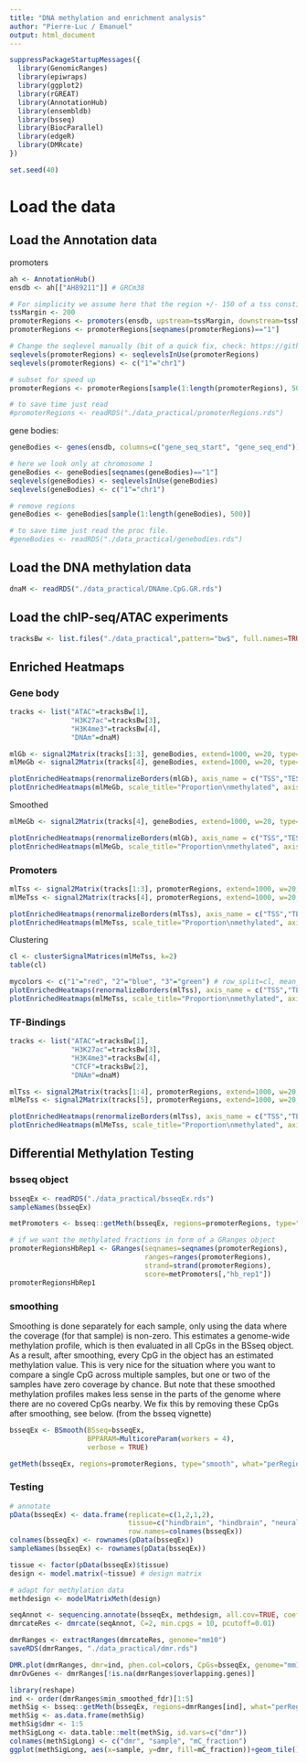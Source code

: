 ```yaml
---
title: "DNA methylation and enrichment analysis"
author: "Pierre-Luc / Emanuel"
output: html_document
---
```


```r
suppressPackageStartupMessages({
  library(GenomicRanges)
  library(epiwraps)
  library(ggplot2)
  library(rGREAT)
  library(AnnotationHub)
  library(ensembldb)
  library(bsseq)
  library(BiocParallel)
  library(edgeR)
  library(DMRcate)
})

set.seed(40)
```


# Load the data

## Load the Annotation data

promoters
```r
ah <- AnnotationHub()
ensdb <- ah[["AH89211"]] # GRCm38

# For simplicity we assume here that the region +/- 150 of a tss constitutes a promoters
tssMargin <- 200
promoterRegions <- promoters(ensdb, upstream=tssMargin, downstream=tssMargin)
promoterRegions <- promoterRegions[seqnames(promoterRegions)=="1"]

# Change the seqlevel manually (bit of a quick fix, check: https://github.com/Bioconductor/GenomeInfoDb/issues/27)
seqlevels(promoterRegions) <- seqlevelsInUse(promoterRegions)
seqlevels(promoterRegions) <- c("1"="chr1")

# subset for speed up
promoterRegions <- promoterRegions[sample(1:length(promoterRegions), 500)]

# to save time just read
#promoterRegions <- readRDS("./data_practical/promoterRegions.rds")
```

gene bodies: 
```r
geneBodies <- genes(ensdb, columns=c("gene_seq_start", "gene_seq_end"))

# here we look only at chromosome 1
geneBodies <- geneBodies[seqnames(geneBodies)=="1"]
seqlevels(geneBodies) <- seqlevelsInUse(geneBodies)
seqlevels(geneBodies) <- c("1"="chr1")

# remove regions 
geneBodies <- geneBodies[sample(1:length(geneBodies), 500)]

# to save time just read the proc file.
#geneBodies <- readRDS("./data_practical/genebodies.rds")
```


## Load the DNA methylation data
```r
dnaM <- readRDS("./data_practical/DNAme.CpG.GR.rds")
```

## Load the chIP-seq/ATAC experiments
```r
tracksBw <- list.files("./data_practical",pattern="bw$", full.names=TRUE)
```

## Enriched Heatmaps

### Gene body
```r
tracks <- list("ATAC"=tracksBw[1],
               "H3K27ac"=tracksBw[3],
               "H3K4me3"=tracksBw[4],
               "DNAm"=dnaM)

mlGb <- signal2Matrix(tracks[1:3], geneBodies, extend=1000, w=20, type="scale")
mlMeGb <- signal2Matrix(tracks[4], geneBodies, extend=1000, w=20, type="scale")

plotEnrichedHeatmaps(renormalizeBorders(mlGb), axis_name = c("TSS","TES")) + 
plotEnrichedHeatmaps(mlMeGb, scale_title="Proportion\nmethylated", axis_name = c("TSS","TES"), colors = c("white","red"))
```

Smoothed
```r
mlMeGb <- signal2Matrix(tracks[4], geneBodies, extend=1000, w=20, type="scale", smooth=TRUE)

plotEnrichedHeatmaps(renormalizeBorders(mlGb), axis_name = c("TSS","TES"))+ 
plotEnrichedHeatmaps(mlMeGb, scale_title="Proportion\nmethylated", axis_name = c("TSS","TES"), colors = c("white","red"))
```
### Promoters
```r
mlTss <- signal2Matrix(tracks[1:3], promoterRegions, extend=1000, w=20, type="scale")
mlMeTss <- signal2Matrix(tracks[4], promoterRegions, extend=1000, w=20, type="scale", smooth=TRUE)

plotEnrichedHeatmaps(renormalizeBorders(mlTss), axis_name = c("TSS","TES"))+
plotEnrichedHeatmaps(mlMeTss, scale_title="Proportion\nmethylated", axis_name=c("TSS","TES"), colors=c("white","red"))
```

Clustering
```r
cl <- clusterSignalMatrices(mlMeTss, k=2)
table(cl)

mycolors <- c("1"="red", "2"="blue", "3"="green") # row_split=cl, mean_color=mycolors
plotEnrichedHeatmaps(renormalizeBorders(mlTss), axis_name = c("TSS","TES"), row_split=cl, mean_color=mycolors)+
plotEnrichedHeatmaps(mlMeTss, scale_title="Proportion\nmethylated", axis_name = c("TSS","TES"), colors = c("white","red"), row_split=cl, mean_color=mycolors)
```
### TF-Bindings
```r
tracks <- list("ATAC"=tracksBw[1],
               "H3K27ac"=tracksBw[3],
               "H3K4me3"=tracksBw[4],
               "CTCF"=tracksBw[2],
               "DNAm"=dnaM)

mlTss <- signal2Matrix(tracks[1:4], promoterRegions, extend=1000, w=20, type="center")
mlMeTss <- signal2Matrix(tracks[5], promoterRegions, extend=1000, w=20, type="center", smooth=TRUE)

plotEnrichedHeatmaps(renormalizeBorders(mlTss), axis_name = c("TSS","TES"))+
plotEnrichedHeatmaps(mlMeTss, scale_title="Proportion\nmethylated", axis_name=c("TSS","TES"), colors=c("white","red"))
```

## Differential Methylation Testing


### bsseq object
```r
bsseqEx <- readRDS("./data_practical/bsseqEx.rds")
sampleNames(bsseqEx)

metPromoters <- bsseq::getMeth(bsseqEx, regions=promoterRegions, type="raw", what="perRegion")

# if we want the methylated fractions in form of a GRanges object
promoterRegionsHbRep1 <- GRanges(seqnames=seqnames(promoterRegions),
                                 ranges=ranges(promoterRegions),
                                 strand=strand(promoterRegions),
                                 score=metPromoters[,"hb_rep1"])
promoterRegionsHbRep1
```

### smoothing
Smoothing is done separately for each sample, only using the data where the coverage (for that sample) is non-zero. This estimates a genome-wide methylation profile, which is then evaluated in all CpGs in the BSseq object. As a result, after smoothing, every CpG in the object has an estimated methylation value. This is very nice for the situation where you want to compare a single CpG across multiple samples, but one or two of the samples have zero coverage by chance. But note that these smoothed methylation profiles makes less sense in the parts of the genome where there are no covered CpGs nearby. We fix this by removing these CpGs after smoothing, see below. (from the bsseq vignette)
```r
bsseqEx <- BSmooth(BSseq=bsseqEx, 
                   BPPARAM=MulticoreParam(workers = 4), 
                   verbose = TRUE)

getMeth(bsseqEx, regions=promoterRegions, type="smooth", what="perRegion")
```

### Testing
```r
# annotate
pData(bsseqEx) <- data.frame(replicate=c(1,2,1,2),
                             tissue=c("hindbrain", "hindbrain", "neural_tube", "neural_tube"),
                             row.names=colnames(bsseqEx))
colnames(bsseqEx) <- rownames(pData(bsseqEx))
sampleNames(bsseqEx) <- rownames(pData(bsseqEx))

tissue <- factor(pData(bsseqEx)$tissue)
design <- model.matrix(~tissue) # design matrix

# adapt for methylation data
methdesign <- modelMatrixMeth(design)

seqAnnot <- sequencing.annotate(bsseqEx, methdesign, all.cov=TRUE, coef="tissueneural_tube", fdr=0.4)
dmrcateRes <- dmrcate(seqAnnot, C=2, min.cpgs = 10, pcutoff=0.01)

dmrRanges <- extractRanges(dmrcateRes, genome="mm10")
saveRDS(dmrRanges, "./data_practical/dmr.rds")

DMR.plot(dmrRanges, dmr=ind, phen.col=colors, CpGs=bsseqEx, genome="mm10")
dmrOvGenes <- dmrRanges[!is.na(dmrRanges$overlapping.genes)]

library(reshape)
ind <- order(dmrRanges$min_smoothed_fdr)[1:5]
methSig <- bsseq::getMeth(bsseqEx, regions=dmrRanges[ind], what="perRegion", type="raw")
methSig <- as.data.frame(methSig)
methSig$dmr <- 1:5
methSigLong <- data.table::melt(methSig, id.vars=c("dmr"))
colnames(methSigLong) <- c("dmr", "sample", "mC_fraction")
ggplot(methSigLong, aes(x=sample, y=dmr, fill=mC_fraction))+geom_tile()+scale_fill_viridis_c()+theme_bw()
```


